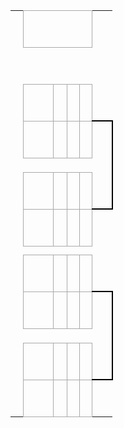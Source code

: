{| border=0 cellpadding=0 cellspacing=0 style="font-size: 90%; margin:1em 2em 1em 1em;"
| &nbsp;
| align="center" colspan="4" style="border:1px solid #aaa;" bgcolor=#f2f2f2|{{{RD1|分岸準決賽}}}
| colspan="2" |
| align="center" colspan="3" style="border:1px solid #aaa;" bgcolor=#f2f2f2|{{{RD2|分岸決賽}}}
| colspan="2" |
| align="center" colspan="3" style="border:1px solid #aaa;" bgcolor=#f2f2f2|{{{RD3|總決賽}}}

|-
| &nbsp;
| style="width:2em;"|&nbsp;
| style="width:{{{team-width|11em}}};"|&nbsp;
| style="width:{{{score-width|1.5em}}};"|&nbsp;
| style="width:{{{score-width|1.5em}}};"|&nbsp;
| style="width:1em;"|&nbsp;
| style="width:1em;"|&nbsp;
| style="width:2em;"|&nbsp;
| style="width:{{{team-width|11em}}};"|&nbsp;
| style="width:{{{score-width|1.5em}}};"|&nbsp;
| style="width:1em;"|&nbsp;
| style="width:1em;"|&nbsp;
| style="width:2em;"|&nbsp;
| style="width:{{{team-width|11em}}};"|&nbsp;
| style="width:{{{score-width|1.5em}}};"|&nbsp;


|-
| height="7"|
| align=center style="border:1px solid #aaa;" bgcolor=#f9f9f9| {{{RD1-seed1|&nbsp;}}}
| style="border:1px solid #aaa;" bgcolor="#f9f9f9"| &nbsp;{{{RD1-team1|&nbsp;}}}
| align=center style="border:1px solid #aaa;" bgcolor=#f9f9f9| {{{RD1-score1firstleg|&nbsp;}}}
| align=center style="border:1px solid #aaa;" bgcolor=#f9f9f9| {{{RD1-score1secondleg|&nbsp;}}}
| align=center style="border-width:0 0 2px 0; border-style:solid;border-color:black;"|&nbsp;

|-
| height="7"|
| rowspan="2" align=center style="border:1px solid #aaa;" bgcolor=#f9f9f9| {{{RD1-seed2|&nbsp;}}}
| rowspan="2" style="border:1px solid #aaa;" bgcolor="#f9f9f9"| &nbsp;{{{RD1-team2|&nbsp;}}}
| rowspan="2" align=center style="border:1px solid #aaa;" bgcolor=#f9f9f9| {{{RD1-score2firstleg|&nbsp;}}}
| rowspan="2" align=center style="border:1px solid #aaa;" bgcolor=#f9f9f9| {{{RD1-score2secondleg|&nbsp;}}}
| rowspan="6" align=center style="border-width:2px 2px 2px 0; border-style:solid;border-color:black;"|&nbsp;

|-
| height="7"|
| rowspan="2" align=center style="border-width:0 0 2px 0; border-style:solid;border-color:black;"|&nbsp;
| rowspan="2" align=center style="border:1px solid #aaa;" bgcolor=#f9f9f9| {{{RD2-seed1|&nbsp;}}}
| rowspan="2" style="border:1px solid #aaa;" bgcolor="#f9f9f9"| &nbsp;{{{RD2-team1|&nbsp;}}}
| rowspan="2" align=center style="border:1px solid #aaa;" bgcolor=#f9f9f9| {{{RD2-score1|&nbsp;}}}
| rowspan="2" align=center style="border-width:0 0 2px 0; border-style:solid;border-color:black;"|&nbsp;

|-
| height="7"|
| rowspan="2" colspan="4" align="center"|{{{group1|&nbsp;}}}

|-
| height="7"|
| rowspan="2" align=center style="border-width:2px 0 0 0; border-style:solid;border-color:black;"|&nbsp;
| rowspan="2" align=center style="border:1px solid #aaa;" bgcolor=#f9f9f9| {{{RD2-seed2|&nbsp;}}}
| rowspan="2" style="border:1px solid #aaa;" bgcolor="#f9f9f9"| &nbsp;{{{RD2-team2|&nbsp;}}}
| rowspan="2" align=center style="border:1px solid #aaa;" bgcolor=#f9f9f9| {{{RD2-score2|&nbsp;}}}
| rowspan="12" align=center style="border-width:2px 2px 2px 0; border-style:solid;border-color:black;"|&nbsp;

|-
| height="7"|
| rowspan="2" align=center style="border:1px solid #aaa;" bgcolor=#f9f9f9| {{{RD1-seed3|&nbsp;}}}
| rowspan="2" style="border:1px solid #aaa;" bgcolor="#f9f9f9"| &nbsp;{{{RD1-team3|&nbsp;}}}
| rowspan="2" align=center style="border:1px solid #aaa;" bgcolor=#f9f9f9| {{{RD1-score3firstleg|&nbsp;}}}
| rowspan="2" align=center style="border:1px solid #aaa;" bgcolor=#f9f9f9| {{{RD1-score3secondleg|&nbsp;}}}

|-
| height="7"|

|-
| height="7"|
| rowspan="2" align=center style="border:1px solid #aaa;" bgcolor=#f9f9f9| {{{RD1-seed4|&nbsp;}}}
| rowspan="2" style="border:1px solid #aaa;" bgcolor="#f9f9f9"| &nbsp;{{{RD1-team4|&nbsp;}}}
| rowspan="2" align=center style="border:1px solid #aaa;" bgcolor=#f9f9f9| {{{RD1-score4firstleg|&nbsp;}}}
| rowspan="2" align=center style="border:1px solid #aaa;" bgcolor=#f9f9f9| {{{RD1-score4secondleg|&nbsp;}}}
| rowspan="2" align=center style="border-width:2px 0 0 0; border-style:solid;border-color:black;"|&nbsp;

|-
| height="7"|
| colspan="5"|
| rowspan="2" align=center style="border-width:0 0 2px 0; border-style:solid;border-color:black;"|&nbsp;
| rowspan="2" align=center style="border:1px solid #aaa;" bgcolor=#f9f9f9| {{{RD3-seed1|&nbsp;}}}
| rowspan="2" style="border:1px solid #aaa;" bgcolor="#f9f9f9"| &nbsp;{{{RD3-team1|&nbsp;}}}
| rowspan="2" align=center style="border:1px solid #aaa;" bgcolor=#f9f9f9| {{{RD3-score1|&nbsp;}}}

|-
| height="7"|
| rowspan="2" colspan="10" align="center"|

|-
| height="7"|
| rowspan="2" align=center style="border-width:2px 0 0 0; border-style:solid;border-color:black;"|&nbsp;
| rowspan="2" align=center style="border:1px solid #aaa;" bgcolor=#f9f9f9| {{{RD3-seed2|&nbsp;}}}
| rowspan="2" style="border:1px solid #aaa;" bgcolor="#f9f9f9"| &nbsp;{{{RD3-team2|&nbsp;}}}
| rowspan="2" align=center style="border:1px solid #aaa;" bgcolor=#f9f9f9| {{{RD3-score2|&nbsp;}}}

|-
| height="7"|
| rowspan="2" align=center style="border:1px solid #aaa;" bgcolor=#f9f9f9| {{{RD1-seed5|&nbsp;}}}
| rowspan="2" style="border:1px solid #aaa;" bgcolor="#f9f9f9"| &nbsp;{{{RD1-team5|&nbsp;}}}
| rowspan="2" align=center style="border:1px solid #aaa;" bgcolor=#f9f9f9| {{{RD1-score5firstleg|&nbsp;}}}
| rowspan="2" align=center style="border:1px solid #aaa;" bgcolor=#f9f9f9| {{{RD1-score5secondleg|&nbsp;}}}
| rowspan="2" align=center style="border-width:0 0 2px 0; border-style:solid;border-color:black;"|&nbsp;

|-
| height="7"|

|-
| height="7"|
| rowspan="2" align=center style="border:1px solid #aaa;" bgcolor=#f9f9f9| {{{RD1-seed6|&nbsp;}}}
| rowspan="2" style="border:1px solid #aaa;" bgcolor="#f9f9f9"| &nbsp;{{{RD1-team6|&nbsp;}}}
| rowspan="2" align=center style="border:1px solid #aaa;" bgcolor=#f9f9f9| {{{RD1-score6firstleg|&nbsp;}}}
| rowspan="2" align=center style="border:1px solid #aaa;" bgcolor=#f9f9f9| {{{RD1-score6secondleg|&nbsp;}}}
| rowspan="6" align=center style="border-width:2px 2px 2px 0; border-style:solid;border-color:black;"|&nbsp;

|-
| height="7"|
| rowspan="2" align=center style="border-width:0 0 2px 0; border-style:solid;border-color:black;"|&nbsp;
| rowspan="2" align=center style="border:1px solid #aaa;" bgcolor=#f9f9f9| {{{RD2-seed3|&nbsp;}}}
| rowspan="2" style="border:1px solid #aaa;" bgcolor="#f9f9f9"| &nbsp;{{{RD2-team3|&nbsp;}}}
| rowspan="2" align=center style="border:1px solid #aaa;" bgcolor=#f9f9f9| {{{RD2-score3|&nbsp;}}}

|-
| height="7"|
| rowspan="2" colspan="4" align="center"|{{{group2|&nbsp;}}}

|-
| height="7"|
| rowspan="2" align=center style="border-width:2px 0 0 0; border-style:solid;border-color:black;"|&nbsp;
| rowspan="2" align=center style="border:1px solid #aaa;" bgcolor=#f9f9f9| {{{RD2-seed4|&nbsp;}}}
| rowspan="2" style="border:1px solid #aaa;" bgcolor="#f9f9f9"| &nbsp;{{{RD2-team4|&nbsp;}}}
| rowspan="2" align=center style="border:1px solid #aaa;" bgcolor=#f9f9f9| {{{RD2-score4|&nbsp;}}}
| rowspan="10" align=center style="border-width:2px 0 0 0; border-style:solid;border-color:black;"|&nbsp;

|-
| height="7"|
| rowspan="2" align=center style="border:1px solid #aaa;" bgcolor=#f9f9f9| {{{RD1-seed7|&nbsp;}}}
| rowspan="2" style="border:1px solid #aaa;" bgcolor="#f9f9f9"| &nbsp;{{{RD1-team7|&nbsp;}}}
| rowspan="2" align=center style="border:1px solid #aaa;" bgcolor=#f9f9f9| {{{RD1-score7firstleg|&nbsp;}}}
| rowspan="2" align=center style="border:1px solid #aaa;" bgcolor=#f9f9f9| {{{RD1-score7secondleg|&nbsp;}}}

|-
| height="7"|

|-
| height="7"|
| rowspan="2" align=center style="border:1px solid #aaa;" bgcolor=#f9f9f9| {{{RD1-seed8|&nbsp;}}}
| rowspan="2" style="border:1px solid #aaa;" bgcolor="#f9f9f9"| &nbsp;{{{RD1-team8|&nbsp;}}}
| rowspan="2" align=center style="border:1px solid #aaa;" bgcolor=#f9f9f9| {{{RD1-score8firstleg|&nbsp;}}}
| rowspan="2" align=center style="border:1px solid #aaa;" bgcolor=#f9f9f9| {{{RD1-score8secondleg|&nbsp;}}}
| rowspan="2" align=center style="border-width:2px 0 0 0; border-style:solid;border-color:black;"|&nbsp;
|}